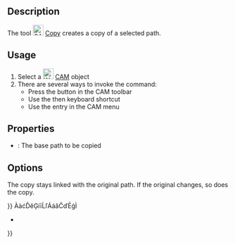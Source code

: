 <languages/>
<translate>

<!--T:10-->
{{Docnav
|[[CAM_Shape|Shape]]
|[[CAM_Array|Array]]
|[[CAM_Workbench|CAM]]
|IconL=CAM_Shape.svg
|IconR=CAM_Array.svg
|IconC=Workbench_CAM.svg
}}

<!--T:1-->
{{GuiCommand
|Name=CAM Copy
|MenuLocation=CAM → Path Modification → Copy the operation in the job
|Workbenches=[[CAM_Workbench|CAM]]
}}

==Description== <!--T:2-->

<!--T:3-->
The tool [[Image:CAM_Copy.svg|24px]] [[CAM_Copy|Copy]] creates a copy of a selected path.

==Usage== <!--T:4-->

<!--T:5-->
# Select a [[Image:Workbench_CAM.svg|24px]] [[CAM_Workbench|CAM]] object
# There are several ways to invoke the command:
#* Press the {{KEY|[[Image:CAM_Copy.svg|24px]] [[CAM_Copy|Copy the operation in the job]]}} button in the CAM toolbar
#* Use the {{KEY|P}} then {{KEY|Y}} keyboard shortcut
#* Use the {{MenuCommand|CAM → Path Modification → Copy the operation in the job}} entry in the CAM menu

==Properties== <!--T:6-->

<!--T:7-->
* {{PropertyData|Base}}: The base path to be copied

==Options== <!--T:8-->

<!--T:9-->
The copy stays linked with the original path. If the original changes, so does the copy.


<!--T:11-->
{{Docnav
|[[CAM_Shape|Shape]]
|[[CAM_Array|Array]]
|[[CAM_Workbench|CAM]]
|IconL=CAM_Shape.svg
|IconR=CAM_Array.svg
|IconC=Workbench_CAM.svg
}}

</translate>
{{CAM_Tools_navi{{#translation:}}}}
ÀàćĎěĢíīĹľÁáǎĈďĒģÌ

*
{{Userdocnavi{{#translation:}}}}